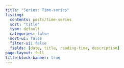 ```yaml
---
title: "Series: Time-series"
listing:
  contents: posts/time-series
  sort: "title"
  type: default
  categories: false
  sort-ui: false
  filter-ui: false
  fields: [date, title, reading-time, description]
page-layout: full
title-block-banner: true
---
```


